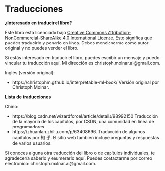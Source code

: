 # Traducciones {#traducciones}

**¿Interesado en traducir el libro?**

Este libro está licenciado bajo [Creative Commons Attribution-NonCommercial-ShareAlike 4.0 International License](http://creativecommons.org/licenses/by-nc-sa/4.0/).
Esto significa que puedes traducirlo y ponerlo en línea.
Debes mencionarme como autor original y no puedes vender el libro.

Si estás interesado en traducir el libro, puedes escribir un mensaje y puedo vincular tu traducción aquí.
Mi dirección es christoph.molnar.ai@gmail.com.

Inglés (versión original):

- https://christophm.github.io/interpretable-ml-book/ Versión original por Christoph Molnar.


**Lista de traducciones**

Chino:

- https://blog.csdn.net/wizardforcel/article/details/98992150 Traducción de la mayoría de los capítulos, por CSDN, una comunidad en línea de programadores.
- https://zhuanlan.zhihu.com/p/63408696. Traducción de algunos capítulos por 知 乎. El sitio web también incluye preguntas y respuestas de varios usuarios.

Si conoces alguna otra traducción del libro o de capítulos individuales, te agradecería saberlo y enumerarlo aquí.
Puedes contactarme por correo electrónico: christoph.molnar.ai@gmail.com.